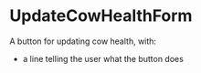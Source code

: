 
<Meta
  title="components/Jobs/UpdateCowHealthForm"
  component={UpdateCowHealthForm}
/>

# UpdateCowHealthForm

A button for updating cow health, with:
* a line telling the user what the button does

<Canvas>
  <Story name="uncontrolled">
    <UpdateCowHealthForm submitAction={action("submit")} />
  </Story>
</Canvas>
